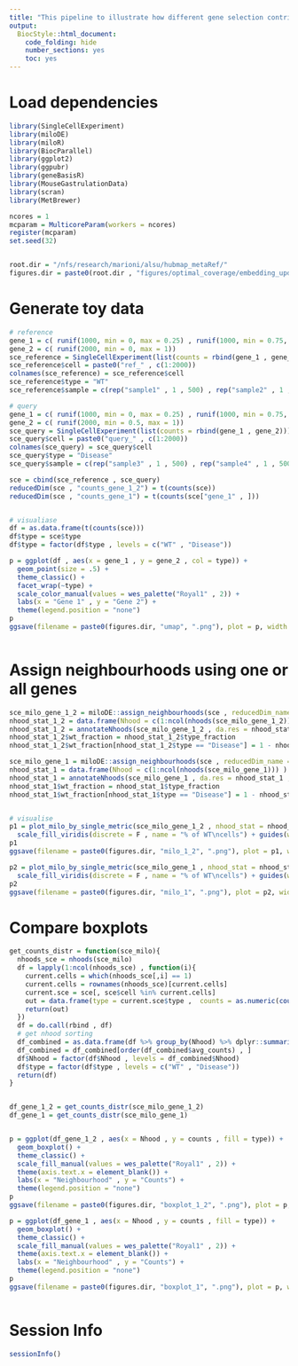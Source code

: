 ```yaml
---
title: "This pipeline to illustrate how different gene selection contribute to different discovery rate"
output:
  BiocStyle::html_document:
    code_folding: hide
    number_sections: yes
    toc: yes  
---
```

# Load dependencies

```r


library(SingleCellExperiment)
library(miloDE)
library(miloR)
library(BiocParallel)
library(ggplot2)
library(ggpubr)
library(geneBasisR)
library(MouseGastrulationData)
library(scran)
library(MetBrewer)

ncores = 1
mcparam = MulticoreParam(workers = ncores)
register(mcparam)
set.seed(32)


root.dir = "/nfs/research/marioni/alsu/hubmap_metaRef/"
figures.dir = paste0(root.dir , "figures/optimal_coverage/embedding_updated/toy/")


```

# Generate toy data

```r


# reference
gene_1 = c( runif(1000, min = 0, max = 0.25) , runif(1000, min = 0.75, max = 1))
gene_2 = c( runif(2000, min = 0, max = 1))
sce_reference = SingleCellExperiment(list(counts = rbind(gene_1 , gene_2)))
sce_reference$cell = paste0("ref_" , c(1:2000))
colnames(sce_reference) = sce_reference$cell
sce_reference$type = "WT"
sce_reference$sample = c(rep("sample1" , 1 , 500) , rep("sample2" , 1 , 500) , rep("sample1" , 1 , 500) , rep("sample2" , 1 , 500))

# query
gene_1 = c( runif(1000, min = 0, max = 0.25) , runif(1000, min = 0.75, max = 1))
gene_2 = c( runif(2000, min = 0.5, max = 1))
sce_query = SingleCellExperiment(list(counts = rbind(gene_1 , gene_2)))
sce_query$cell = paste0("query_" , c(1:2000))
colnames(sce_query) = sce_query$cell
sce_query$type = "Disease"
sce_query$sample = c(rep("sample3" , 1 , 500) , rep("sample4" , 1 , 500) , rep("sample3" , 1 , 500) , rep("sample4" , 1 , 500))

sce = cbind(sce_reference , sce_query)
reducedDim(sce , "counts_gene_1_2") = t(counts(sce))
reducedDim(sce , "counts_gene_1") = t(counts(sce["gene_1" , ]))


# visualiase
df = as.data.frame(t(counts(sce)))
df$type = sce$type
df$type = factor(df$type , levels = c("WT" , "Disease"))

p = ggplot(df , aes(x = gene_1 , y = gene_2 , col = type)) +
  geom_point(size = .5) +
  theme_classic() +
  facet_wrap(~type) + 
  scale_color_manual(values = wes_palette("Royal1" , 2)) + 
  labs(x = "Gene 1" , y = "Gene 2") +
  theme(legend.position = "none")
p
ggsave(filename = paste0(figures.dir, "umap", ".png"), plot = p, width = 6, height = 3)



```

# Assign neighbourhoods using one or all genes

```r


sce_milo_gene_1_2 = miloDE::assign_neighbourhoods(sce , reducedDim_name = "counts_gene_1_2" , k = 150 , order = 1 , filtering = T , d = 2)
nhood_stat_1_2 = data.frame(Nhood = c(1:ncol(nhoods(sce_milo_gene_1_2))))
nhood_stat_1_2 = annotateNhoods(sce_milo_gene_1_2 , da.res = nhood_stat_1_2 , coldata_col = "type")
nhood_stat_1_2$wt_fraction = nhood_stat_1_2$type_fraction
nhood_stat_1_2$wt_fraction[nhood_stat_1_2$type == "Disease"] = 1 - nhood_stat_1_2$type_fraction[nhood_stat_1_2$type == "Disease"]

sce_milo_gene_1 = miloDE::assign_neighbourhoods(sce , reducedDim_name = "counts_gene_1" , k = 150 , order = 1 , filtering = T , d = 2)
nhood_stat_1 = data.frame(Nhood = c(1:ncol(nhoods(sce_milo_gene_1))) )
nhood_stat_1 = annotateNhoods(sce_milo_gene_1 , da.res = nhood_stat_1 , coldata_col = "type")
nhood_stat_1$wt_fraction = nhood_stat_1$type_fraction
nhood_stat_1$wt_fraction[nhood_stat_1$type == "Disease"] = 1 - nhood_stat_1$type_fraction[nhood_stat_1$type == "Disease"]


# visualise
p1 = plot_milo_by_single_metric(sce_milo_gene_1_2 , nhood_stat = nhood_stat_1_2 , colour_by = "wt_fraction" , layout = "counts_gene_1_2") + 
  scale_fill_viridis(discrete = F , name = "% of WT\ncells") + guides(width="none" ,edge_width="none",size="none")
p1
ggsave(filename = paste0(figures.dir, "milo_1_2", ".png"), plot = p1, width = 4, height = 3)

p2 = plot_milo_by_single_metric(sce_milo_gene_1 , nhood_stat = nhood_stat_1 , colour_by = "wt_fraction" , layout = "counts_gene_1_2") + 
  scale_fill_viridis(discrete = F , name = "% of WT\ncells") + guides(width="none" ,edge_width="none",size="none")
p2
ggsave(filename = paste0(figures.dir, "milo_1", ".png"), plot = p2, width = 4, height = 3)


```

# Compare boxplots

```r


get_counts_distr = function(sce_milo){
  nhoods_sce = nhoods(sce_milo)
  df = lapply(1:ncol(nhoods_sce) , function(i){
    current.cells = which(nhoods_sce[,i] == 1)
    current.cells = rownames(nhoods_sce)[current.cells]
    current.sce = sce[, sce$cell %in% current.cells]
    out = data.frame(type = current.sce$type ,  counts = as.numeric(counts(current.sce["gene_2",])) , avg_counts = mean(as.numeric(counts(current.sce["gene_2",]))) , Nhood = i)
    return(out)
  })
  df = do.call(rbind , df)
  # get nhood sorting
  df_combined = as.data.frame(df %>% group_by(Nhood) %>% dplyr::summarise(avg_counts = mean(avg_counts)))
  df_combined = df_combined[order(df_combined$avg_counts) , ]
  df$Nhood = factor(df$Nhood , levels = df_combined$Nhood)
  df$type = factor(df$type , levels = c("WT" , "Disease"))
  return(df)
}


df_gene_1_2 = get_counts_distr(sce_milo_gene_1_2)
df_gene_1 = get_counts_distr(sce_milo_gene_1)


p = ggplot(df_gene_1_2 , aes(x = Nhood , y = counts , fill = type)) +
  geom_boxplot() + 
  theme_classic() + 
  scale_fill_manual(values = wes_palette("Royal1" , 2)) +
  theme(axis.text.x = element_blank()) + 
  labs(x = "Neighbourhood" , y = "Counts") +
  theme(legend.position = "none")
p
ggsave(filename = paste0(figures.dir, "boxplot_1_2", ".png"), plot = p, width = 6, height = 2.5)

p = ggplot(df_gene_1 , aes(x = Nhood , y = counts , fill = type)) +
  geom_boxplot() + 
  theme_classic() + 
  scale_fill_manual(values = wes_palette("Royal1" , 2)) +
  theme(axis.text.x = element_blank()) + 
  labs(x = "Neighbourhood" , y = "Counts") +
  theme(legend.position = "none")
p
ggsave(filename = paste0(figures.dir, "boxplot_1", ".png"), plot = p, width = 6, height = 2.5)



```



# Session Info

```r
sessionInfo()
```
